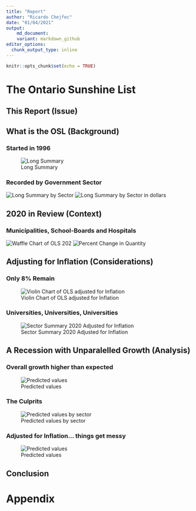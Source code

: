```yaml
---
title: "Report"
author: "Ricardo Chejfec"
date: "01/04/2021"
output: 
    md_document:
    variant: markdown_github
editor_options: 
  chunk_output_type: inline
---
```


```r
knitr::opts_chunk$set(echo = TRUE)
```

# The Ontario Sunshine List


## This Report (Issue)


## What is the OSL (Background)

### Started in 1996
![Long Summary](plots/p_longsum_grid.png)

### Recorded by Government Sector
![Long Summary by Sector](plots/p_longsecsum.png)
![Long Summary by Sector in dollars](plots/p_longsecsum_d.png)

## 2020 in Review (Context)

### Municipalities, School-Boards and Hospitals

![Waffle Chart of OLS 202](plots/waffle.png)
![Percent Change in Quantity](plots/p_change_1920.png)


## Adjusting for Inflation (Considerations)

### Only 8% Remain 
![Violin Chart of OLS adjusted for Inflation](plots/p_violins.png)

### Universities, Universities, Universities 
![Sector Summary 2020 Adjusted for Inflation](plots/p_secsum_20_adj.png)

## A Recession with Unparalelled Growth (Analysis)

### Overall growth higher than expected 
![Predicted values](plots/p_longsum_pred.png)

### The Culprits
![Predicted values by sector](plots/p_longsum_pred_sec.png)

### Adjusted for Inflation... things get messy 
![Predicted values](plots/p_longsum_pred_adj.png)

## Conclusion

# Appendix


